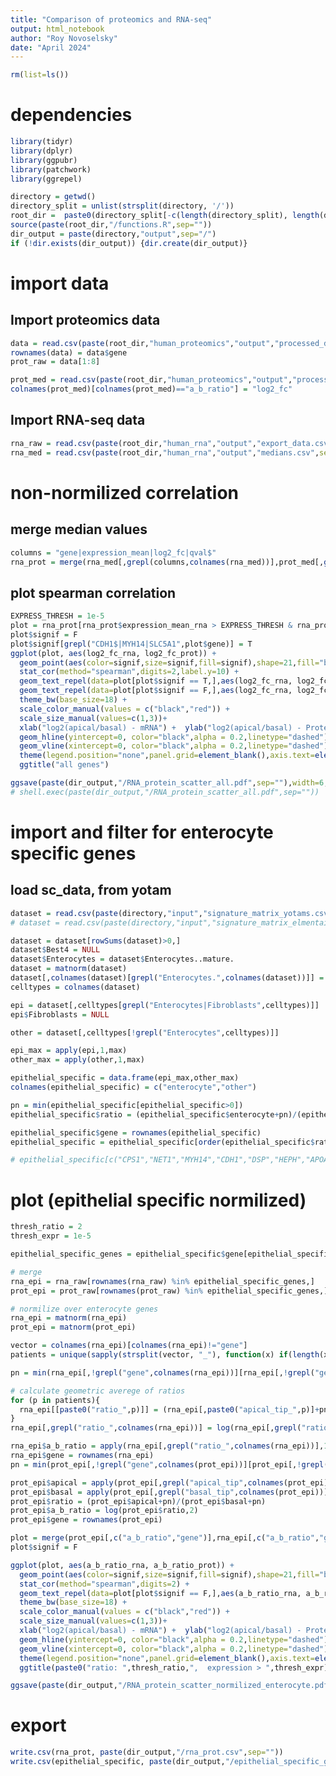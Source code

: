 ---
title: "Comparison of proteomics and RNA-seq"
output: html_notebook
author: "Roy Novoselsky"
date: "April 2024"
---

```{r}
rm(list=ls()) 
```

# dependencies
```{r}
library(tidyr)
library(dplyr)
library(ggpubr)
library(patchwork)
library(ggrepel)

directory = getwd()
directory_split = unlist(strsplit(directory, '/'))
root_dir =  paste0(directory_split[-c(length(directory_split), length(directory_split)-1)], collapse = '/')
source(paste(root_dir,"/functions.R",sep=""))
dir_output = paste(directory,"output",sep="/")
if (!dir.exists(dir_output)) {dir.create(dir_output)}
```

# import data
## Import proteomics data 
```{r}
data = read.csv(paste(root_dir,"human_proteomics","output","processed_data.csv",sep="/"))
rownames(data) = data$gene
prot_raw = data[1:8]

prot_med = read.csv(paste(root_dir,"human_proteomics","output","processed_data.csv",sep="/"))
colnames(prot_med)[colnames(prot_med)=="a_b_ratio"] = "log2_fc"
```

## Import RNA-seq data 
```{r}
rna_raw = read.csv(paste(root_dir,"human_rna","output","export_data.csv",sep="/"),row.names=1)
rna_med = read.csv(paste(root_dir,"human_rna","output","medians.csv",sep="/"),row.names=1)
```

# non-normilized correlation
## merge median values 
```{r}
columns = "gene|expression_mean|log2_fc|qval$"
rna_prot = merge(rna_med[,grepl(columns,colnames(rna_med))],prot_med[,grepl(columns,colnames(prot_med))],by="gene",suffixes=c("_rna","_prot"))
```

## plot spearman correlation
```{r}
EXPRESS_THRESH = 1e-5
plot = rna_prot[rna_prot$expression_mean_rna > EXPRESS_THRESH & rna_prot$expression_mean_prot > EXPRESS_THRESH,]
plot$signif = F
plot$signif[grepl("CDH1$|MYH14|SLC5A1",plot$gene)] = T
ggplot(plot, aes(log2_fc_rna, log2_fc_prot)) +
  geom_point(aes(color=signif,size=signif,fill=signif),shape=21,fill="black") +
  stat_cor(method="spearman",digits=2,label.y=10) +
  geom_text_repel(data=plot[plot$signif == T,],aes(log2_fc_rna, log2_fc_prot,label=gene,color=signif),max.overlaps = 30, size=3) +
  geom_text_repel(data=plot[plot$signif == F,],aes(log2_fc_rna, log2_fc_prot,label=gene),max.overlaps = 5, size=3)+
  theme_bw(base_size=18) +
  scale_color_manual(values = c("black","red")) +
  scale_size_manual(values=c(1,3))+
  xlab("log2(apical/basal) - mRNA") +  ylab("log2(apical/basal) - Protein") +
  geom_hline(yintercept=0, color="black",alpha = 0.2,linetype="dashed") +
  geom_vline(xintercept=0, color="black",alpha = 0.2,linetype="dashed") +
  theme(legend.position="none",panel.grid=element_blank(),axis.text=element_text(color="black"))+
  ggtitle("all genes")

ggsave(paste(dir_output,"/RNA_protein_scatter_all.pdf",sep=""),width=6,height=6,units="in")
# shell.exec(paste(dir_output,"/RNA_protein_scatter_all.pdf",sep=""))
```

# import and filter for enterocyte specific genes
## load sc_data, from yotam
```{r}
dataset = read.csv(paste(directory,"input","signature_matrix_yotams.csv",sep="/"),row.names=1)
# dataset = read.csv(paste(directory,"input","signature_matrix_elmentaite.csv",sep="/"),row.names=1)

dataset = dataset[rowSums(dataset)>0,]
dataset$Best4 = NULL
dataset$Enterocytes = dataset$Enterocytes..mature.
dataset = matnorm(dataset)
dataset[,colnames(dataset)[grepl("Enterocytes.",colnames(dataset))]] = NULL
celltypes = colnames(dataset)

epi = dataset[,celltypes[grepl("Enterocytes|Fibroblasts",celltypes)]]
epi$Fibroblasts = NULL

other = dataset[,celltypes[!grepl("Enterocytes",celltypes)]]

epi_max = apply(epi,1,max)
other_max = apply(other,1,max)

epithelial_specific = data.frame(epi_max,other_max)
colnames(epithelial_specific) = c("enterocyte","other")

pn = min(epithelial_specific[epithelial_specific>0])
epithelial_specific$ratio = (epithelial_specific$enterocyte+pn)/(epithelial_specific$other+pn)

epithelial_specific$gene = rownames(epithelial_specific)
epithelial_specific = epithelial_specific[order(epithelial_specific$ratio,decreasing=T),]

# epithelial_specific[c("CPS1","NET1","MYH14","CDH1","DSP","HEPH","APOA1","MUC2"),]

```

# plot (epithelial specific normilized)
```{r}
thresh_ratio = 2
thresh_expr = 1e-5

epithelial_specific_genes = epithelial_specific$gene[epithelial_specific$ratio>thresh_ratio & epithelial_specific$enterocyte > thresh_expr ]

# merge
rna_epi = rna_raw[rownames(rna_raw) %in% epithelial_specific_genes,]
prot_epi = prot_raw[rownames(prot_raw) %in% epithelial_specific_genes,]

# normilize over enterocyte genes
rna_epi = matnorm(rna_epi)
prot_epi = matnorm(prot_epi)

vector = colnames(rna_epi)[colnames(rna_epi)!="gene"]
patients = unique(sapply(strsplit(vector, "_"), function(x) if(length(x) >= 3) x[3] else NA))

pn = min(rna_epi[,!grepl("gene",colnames(rna_epi))][rna_epi[,!grepl("gene",colnames(rna_epi))]>0])

# calculate geometric averege of ratios
for (p in patients){
  rna_epi[[paste0("ratio_",p)]] = (rna_epi[,paste0("apical_tip_",p)]+pn)/(rna_epi[,paste0("basal_tip_",p)]+pn)
}
rna_epi[,grepl("ratio_",colnames(rna_epi))] = log(rna_epi[,grepl("ratio_",colnames(rna_epi))],2)

rna_epi$a_b_ratio = apply(rna_epi[,grepl("ratio_",colnames(rna_epi))],1,mean)
rna_epi$gene = rownames(rna_epi)
pn = min(prot_epi[,!grepl("gene",colnames(prot_epi))][prot_epi[,!grepl("gene",colnames(prot_epi))]>0])

prot_epi$apical = apply(prot_epi[,grepl("apical_tip",colnames(prot_epi))],1,median) 
prot_epi$basal = apply(prot_epi[,grepl("basal_tip",colnames(prot_epi))],1,median) 
prot_epi$ratio = (prot_epi$apical+pn)/(prot_epi$basal+pn)
prot_epi$a_b_ratio = log(prot_epi$ratio,2)
prot_epi$gene = rownames(prot_epi)

plot = merge(prot_epi[,c("a_b_ratio","gene")],rna_epi[,c("a_b_ratio","gene")],by="gene",suffixes=c("_prot","_rna"))
plot$signif = F

ggplot(plot, aes(a_b_ratio_rna, a_b_ratio_prot)) +
  geom_point(aes(color=signif,size=signif,fill=signif),shape=21,fill="black") +
  stat_cor(method="spearman",digits=2) + 
  geom_text_repel(data=plot[plot$signif == F,],aes(a_b_ratio_rna, a_b_ratio_prot,label=gene),max.overlaps = 3, size=3)+
  theme_bw(base_size=18) +
  scale_color_manual(values = c("black","red")) +
  scale_size_manual(values=c(1,3))+
  xlab("log2(apical/basal) - mRNA") +  ylab("log2(apical/basal) - Protein") +
  geom_hline(yintercept=0, color="black",alpha = 0.2,linetype="dashed") +
  geom_vline(xintercept=0, color="black",alpha = 0.2,linetype="dashed") +
  theme(legend.position="none",panel.grid=element_blank(),axis.text=element_text(color="black")) +
  ggtitle(paste0("ratio: ",thresh_ratio,",  expression > ",thresh_expr))

ggsave(paste(dir_output,"/RNA_protein_scatter_normilized_enterocyte.pdf",sep=""),width=6,height=6,units="in")
```

# export
```{r}
write.csv(rna_prot, paste(dir_output,"/rna_prot.csv",sep=""))
write.csv(epithelial_specific, paste(dir_output,"/epithelial_specific_genes.csv",sep=""))
```
